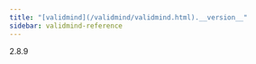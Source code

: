 ```yaml
---
title: "[validmind](/validmind/validmind.html).__version__"
sidebar: validmind-reference
---
```


<!-- version.qmd.jinja2 -->

::: {.signature}

<span class="name">2.8.9</span>

:::
